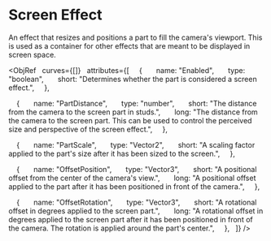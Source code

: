 

# Screen Effect

An effect that resizes and positions a part to fill the camera's viewport. This is used as a container for other effects that are meant to be displayed in screen space.

<ObjRef
  curves={[]}
  attributes={[
    {
      name: "Enabled",
      type: "boolean",
      short: "Determines whether the part is considered a screen effect.",
    },

    {
      name: "PartDistance",
      type: "number",
      short: "The distance from the camera to the screen part in studs.",
      long: "The distance from the camera to the screen part. This can be used to control the perceived size and perspective of the screen effect.",
    },

    {
      name: "PartScale",
      type: "Vector2",
      short: "A scaling factor applied to the part's size after it has been sized to the screen.",
    },

    {
      name: "OffsetPosition",
      type: "Vector3",
      short: "A positional offset from the center of the camera's view.",
      long: "A positional offset applied to the part after it has been positioned in front of the camera.",
    },

    {
      name: "OffsetRotation",
      type: "Vector3",
      short: "A rotational offset in degrees applied to the screen part.",
      long: "A rotational offset in degrees applied to the screen part after it has been positioned in front of the camera. The rotation is applied around the part's center.",
    },
  ]}
/>

